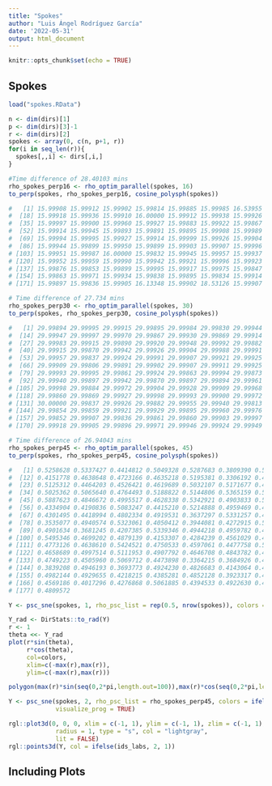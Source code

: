 ```yaml
---
title: "Spokes"
author: "Luis Ángel Rodríguez García"
date: '2022-05-31'
output: html_document
---
```


```r
knitr::opts_chunk$set(echo = TRUE)
```

## Spokes

```r
load("spokes.RData")
```

```r
n <- dim(dirs)[1]
p <- dim(dirs)[3]-1
r <- dim(dirs)[2]
spokes <- array(0, c(n, p+1, r))
for(i in seq_len(r)){
  spokes[,,i] <- dirs[,i,]
}
```

```r
#Time difference of 28.40103 mins
rho_spokes_perp16 <- rho_optim_parallel(spokes, 16)
to_perp(spokes, rho_spokes_perp16, cosine_polysph(spokes))

#   [1] 15.99908 15.99912 15.99902 15.99814 15.99885 15.99985 16.53955 15.99998 15.99933 15.99936 15.99940 15.99927 15.99999 15.99879 15.99944 15.99883 15.99921
#  [18] 15.99918 15.99936 15.99910 16.00000 15.99912 15.99938 15.99926 15.99985 15.99931 15.99922 15.99999 16.00000 15.99968 15.99967 15.99890 15.99895 15.99960
#  [35] 15.99997 15.99900 15.99960 15.99927 15.99883 15.99922 15.99867 15.99950 15.99908 15.99982 25.19228 15.99977 15.99895 15.99987 15.99909 15.99903 15.99920
#  [52] 15.99914 15.99945 15.99893 15.99891 15.99895 15.99908 15.99989 15.99956 15.99923 15.99842 15.99764 15.99872 15.99995 15.99966 15.99973 15.99907 15.99902
#  [69] 15.99994 15.99995 15.99927 15.99914 15.99999 15.99926 15.99904 15.99920 15.99946 15.99801 15.99953 15.99903 15.99871 15.99971 15.99908 15.99995 15.99972
#  [86] 15.99944 15.99899 15.99950 15.99899 15.99903 15.99907 15.99996 15.99946 15.99906 15.99913 15.99994 15.99999 15.99959 15.99867 16.23076 15.99950 15.99953
# [103] 15.99951 15.99987 16.00000 15.99832 15.99945 15.99957 15.99937 15.99898 15.99976 15.99955 15.99904 15.99995 15.99923 15.99949 15.99950 15.99886 15.99888
# [120] 15.99952 15.99959 15.99990 15.99942 15.99921 15.99996 15.99923 15.99794 15.99871 15.99791 15.99907 15.99992 15.99893 15.99938 15.99861 15.99977 15.99941
# [137] 15.99876 15.99853 15.99899 15.99995 15.99917 15.99975 15.99847 15.99864 15.99925 15.99939 15.99918 15.99999 15.99998 15.99945 15.99858 15.99993 15.99978
# [154] 15.99863 15.99971 15.99934 15.99838 15.99895 15.99834 15.99914 15.99998 15.99876 15.99994 15.99995 15.99913 15.99952 15.99872 15.99952 15.99995 15.99953
# [171] 15.99897 15.99836 15.99905 16.13348 15.99902 18.53126 15.99907

```

```r
# Time difference of 27.734 mins
rho_spokes_perp30 <- rho_optim_parallel(spokes, 30)
to_perp(spokes, rho_spokes_perp30, cosine_polysph(spokes))

#   [1] 29.99894 29.99995 29.99915 29.99895 29.99984 29.99830 29.99944 29.99982 29.99944 29.99959 29.99928 29.99882 29.99872
#  [14] 29.99947 29.99997 29.99970 29.99867 29.99930 29.99869 29.99914 29.99985 29.99851 29.99932 29.99872 29.99833 29.99933
#  [27] 29.99983 29.99915 29.99890 29.99920 29.99948 29.99992 29.99882 29.99951 29.99926 29.99900 29.99953 29.99999 29.99893
#  [40] 29.99915 29.99870 29.99942 29.99926 29.99904 29.99988 29.99991 29.99935 29.99990 29.99911 29.99920 29.99922 29.99914
#  [53] 29.99957 29.99837 29.99924 29.99991 29.99907 29.99921 29.99925 29.99947 29.99888 29.99832 29.99927 29.99924 29.99973
#  [66] 29.99909 29.99806 29.99891 29.99902 29.99907 29.99911 29.99925 29.99868 29.99978 29.99941 29.99995 29.99937 29.99762
#  [79] 29.99993 29.99995 29.99861 29.99924 29.99863 29.99994 29.99873 29.99931 29.99952 29.99943 29.99878 29.99905 29.99905
#  [92] 29.99940 29.99897 29.99942 29.99870 29.99897 29.99894 29.99961 29.99903 29.99954 29.99931 29.99914 29.99900 29.99924
# [105] 29.99998 29.99884 29.99972 29.99904 29.99928 29.99909 29.99968 29.99950 29.99938 29.99999 29.99943 29.99920 29.99934
# [118] 29.99860 29.99869 29.99927 29.99998 29.99993 29.99900 29.99972 29.99950 29.99942 29.99993 29.99992 29.99854 29.99890
# [131] 30.00000 29.99837 29.99926 29.99882 29.99955 29.99940 29.99813 29.99788 29.99907 29.99921 29.99878 29.99945 29.99868
# [144] 29.99854 29.99859 29.99921 29.99929 29.99895 29.99960 29.99976 29.99899 29.99911 29.99915 29.99812 29.99955 29.99910
# [157] 29.99852 29.99907 29.99836 29.99861 29.99860 29.99903 29.99997 29.99878 29.99892 29.99949 29.99835 29.99874 29.99996
# [170] 29.99918 29.99905 29.99896 29.99971 29.99946 29.99924 29.99949 29.99875

```

```r
# Time difference of 26.94043 mins
rho_spokes_perp45 <- rho_optim_parallel(spokes, 45)
to_perp(spokes, rho_spokes_perp45, cosine_polysph(spokes))

#   [1] 0.5258628 0.5337427 0.4414812 0.5049328 0.5287683 0.3809390 0.5405910 0.4819868 0.4494982 0.4965206 0.4549612
#  [12] 0.4151778 0.4638648 0.4723166 0.4635218 0.5195381 0.3306192 0.4908912 0.4546033 0.3882923 0.4956639 0.4349152
#  [23] 0.5125312 0.4464203 0.4526421 0.4619689 0.5032107 0.5171677 0.4109577 0.4733607 0.5117958 0.4854495 0.3977564
#  [34] 0.5025362 0.5065640 0.4764493 0.5188822 0.5144806 0.5365159 0.5059201 0.5221114 0.4774798 0.4866013 0.4798689
#  [45] 0.5887623 0.4846672 0.4995517 0.4628338 0.5342921 0.4903833 0.5197606 0.5361845 0.5184733 0.3807043 0.5310957
#  [56] 0.4334904 0.4190836 0.5083247 0.4415210 0.5214888 0.4959469 0.4670373 0.5064182 0.5065596 0.5227086 0.4092461
#  [67] 0.4301495 0.4418994 0.4802334 0.4919531 0.3637297 0.5331257 0.4537283 0.4685088 0.4966094 0.5199105 0.5066494
#  [78] 0.3535077 0.4940574 0.5323061 0.4050412 0.3944081 0.4272915 0.5418755 0.5074452 0.4819538 0.4722758 0.5122217
#  [89] 0.4901634 0.3681245 0.4207385 0.5339346 0.4944218 0.4959782 0.4529643 0.4132529 0.5480660 0.4887227 0.4890410
# [100] 0.5495346 0.4699202 0.4879139 0.4153307 0.4284239 0.4561029 0.4628505 0.5123161 0.4819910 0.4762671 0.5161326
# [111] 0.4773126 0.4638610 0.5424521 0.4750533 0.4597061 0.4477758 0.5496930 0.4150379 0.3111997 0.3679880 0.4786987
# [122] 0.4658689 0.4997514 0.5111953 0.4907792 0.4646708 0.4843782 0.4994427 0.5248407 0.3425372 0.5050498 0.4481508
# [133] 0.4749223 0.4505960 0.5069712 0.4473898 0.3364215 0.3684926 0.4614074 0.5066930 0.3799580 0.4802308 0.4731371
# [144] 0.3839208 0.4946193 0.3693773 0.4924230 0.4826683 0.4143064 0.4578476 0.4989875 0.5595065 0.4873920 0.4066608
# [155] 0.4982144 0.4929655 0.4218215 0.4385281 0.4852128 0.3923317 0.4043278 0.3642422 0.4581318 0.4720012 0.5253521
# [166] 0.4569186 0.4017296 0.4276868 0.5061885 0.4394533 0.4922630 0.4595445 0.5167584 0.5380559 0.4391462 0.5533616
# [177] 0.4809572

```

```r
Y <- psc_sne(spokes, 1, rho_psc_list = rep(0.5, nrow(spokes)), colors = ifelse(ids_labs, 2, 1), num_iteration=1000, visualize_prog = TRUE, eta=250)
```

```r
Y_rad <- DirStats::to_rad(Y)
r <- 1
theta <<- Y_rad
plot(r*sin(theta),
     r*cos(theta),
     col=colors,
     xlim=c(-max(r),max(r)),
     ylim=c(-max(r),max(r)))

polygon(max(r)*sin(seq(0,2*pi,length.out=100)),max(r)*cos(seq(0,2*pi,length.out=100)))
```
```r
Y <- psc_sne(spokes, 2, rho_psc_list = rho_spokes_perp45, colors = ifelse(ids_labs, 2, 1), num_iteration=1000, 
             visualize_prog = TRUE)
```


```r
rgl::plot3d(0, 0, 0, xlim = c(-1, 1), ylim = c(-1, 1), zlim = c(-1, 1),
             radius = 1, type = "s", col = "lightgray",
             lit = FALSE)
rgl::points3d(Y, col = ifelse(ids_labs, 2, 1))
```


## Including Plots

